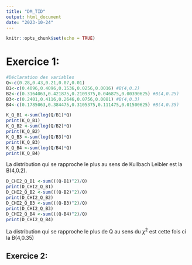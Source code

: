 ```yaml
---
title: "DM_TID"
output: html_document
date: "2023-10-24"
---
```


```r
knitr::opts_chunk$set(echo = TRUE)
```

# Exercice 1:

```r
#Déclaration des variables
Q<-c(0.28,0.43,0.21,0.07,0.01)
B1<-c(0.4096,0.4096,0.1536,0.0256,0.0016) #B(4,0.2)
B2<-c(0.3164063,0.421875,0.2109375,0.046875,0.00390625) #B(4,0.25)
B3<-c(0.2401,0.4116,0.2646,0.0756,0.0081) #B(4,0.3)
B4<-c(0.1785063,0.384475,0.3105375,0.111475,0.01500625) #B(4,0.35)
```

```r
K_Q_B1 <-sum(log(Q/B1)*Q)
print(K_Q_B1)
K_Q_B2 <-sum(log(Q/B2)*Q)
print(K_Q_B2)
K_Q_B3 <-sum(log(Q/B3)*Q)
print(K_Q_B3)
K_Q_B4 <-sum(log(Q/B4)*Q)
print(K_Q_B4)
```
La distribution qui se rapproche le plus au sens de Kullbach Leibler est la B(4,0.2).

```r
D_CHI2_Q_B1 <-sum(((Q-B1)^2)/Q)
print(D_CHI2_Q_B1)
D_CHI2_Q_B2 <-sum(((Q-B2)^2)/Q)
print(D_CHI2_Q_B2)
D_CHI2_Q_B3 <-sum(((Q-B3)^2)/Q)
print(D_CHI2_Q_B3)
D_CHI2_Q_B4 <-sum(((Q-B4)^2)/Q)
print(D_CHI2_Q_B4)
```
La distribution qui se rapproche le plus de Q au sens du $\chi^2$ est cette fois ci la B(4,0.35)

## Exercice 2:


